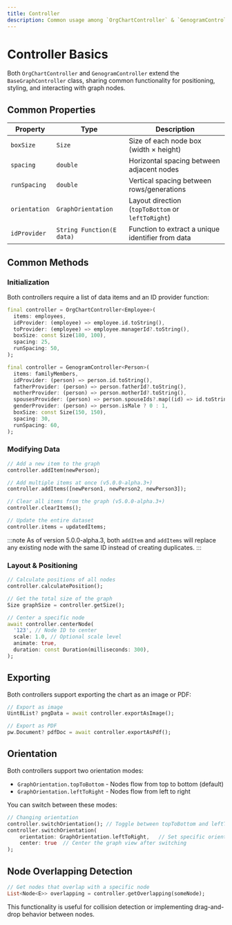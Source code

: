 ```yaml
---
title: Controller
description: Common usage among `OrgChartController` & `GenogramController`
---
```



# Controller Basics

Both `OrgChartController` and `GenogramController` extend the `BaseGraphController` class, sharing common functionality for positioning, styling, and interacting with graph nodes.

## Common Properties

| Property | Type | Description |
|----------|------|-------------|
| `boxSize` | `Size` | Size of each node box (width × height) |
| `spacing` | `double` | Horizontal spacing between adjacent nodes |
| `runSpacing` | `double` | Vertical spacing between rows/generations |
| `orientation` | `GraphOrientation` | Layout direction (`topToBottom` or `leftToRight`) |
| `idProvider` | `String Function(E data)` | Function to extract a unique identifier from data |

## Common Methods

### Initialization

Both controllers require a list of data items and an ID provider function:

<Tabs>
<TabItem value="org" label="OrgChartController">

```dart
final controller = OrgChartController<Employee>(
  items: employees,
  idProvider: (employee) => employee.id.toString(),
  toProvider: (employee) => employee.managerId?.toString(),
  boxSize: const Size(180, 100),
  spacing: 25,
  runSpacing: 50,
);
```

</TabItem>
<TabItem value="genogram" label="GenogramController">

```dart
final controller = GenogramController<Person>(
  items: familyMembers,
  idProvider: (person) => person.id.toString(),
  fatherProvider: (person) => person.fatherId?.toString(),
  motherProvider: (person) => person.motherId?.toString(),
  spousesProvider: (person) => person.spouseIds?.map((id) => id.toString()).toList(),
  genderProvider: (person) => person.isMale ? 0 : 1,
  boxSize: const Size(150, 150),
  spacing: 30,
  runSpacing: 60,
);
```

</TabItem>
</Tabs>

### Modifying Data

```dart
// Add a new item to the graph
controller.addItem(newPerson);

// Add multiple items at once (v5.0.0-alpha.3+)
controller.addItems([newPerson1, newPerson2, newPerson3]);

// Clear all items from the graph (v5.0.0-alpha.3+)
controller.clearItems();

// Update the entire dataset
controller.items = updatedItems;
```

:::note
As of version 5.0.0-alpha.3, both `addItem` and `addItems` will replace any existing node with the same ID instead of creating duplicates.
:::

### Layout & Positioning

```dart
// Calculate positions of all nodes
controller.calculatePosition();

// Get the total size of the graph
Size graphSize = controller.getSize();

// Center a specific node
await controller.centerNode(
  '123', // Node ID to center
  scale: 1.0, // Optional scale level
  animate: true,
  duration: const Duration(milliseconds: 300),
);
```

## Exporting

Both controllers support exporting the chart as an image or PDF:

```dart
// Export as image
Uint8List? pngData = await controller.exportAsImage();

// Export as PDF
pw.Document? pdfDoc = await controller.exportAsPdf();
```

## Orientation

Both controllers support two orientation modes:

- `GraphOrientation.topToBottom` - Nodes flow from top to bottom (default)
- `GraphOrientation.leftToRight` - Nodes flow from left to right

You can switch between these modes:

```dart
// Changing orientation
controller.switchOrientation(); // Toggle between topToBottom and leftToRight
controller.switchOrientation(
    orientation: GraphOrientation.leftToRight,   // Set specific orientation
    center: true  // Center the graph view after switching
);
```

## Node Overlapping Detection

```dart
// Get nodes that overlap with a specific node
List<Node<E>> overlapping = controller.getOverlapping(someNode);
```

This functionality is useful for collision detection or implementing drag-and-drop behavior between nodes.